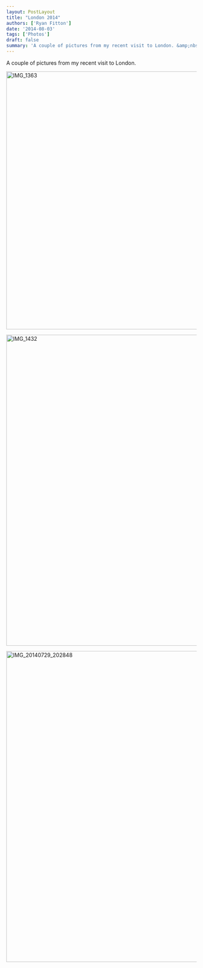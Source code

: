 ```yaml
---
layout: PostLayout
title: "London 2014"
authors: ['Ryan Fitton']
date: '2014-08-03'
tags: ['Photos']
draft: false
summary: 'A couple of pictures from my recent visit to London. &amp;nbsp;'
---
```


<p>A couple of pictures from my recent visit to London.</p>
<p>
  <a href="https://plus.google.com/photos/116051960176286458855/albums/6043307099496341281/6043307108534286562">
    <img
      loading="lazy"
      src="/static/img/blog/2014/08/IMG_1363-1024x682.jpg"
      alt="IMG_1363"
      width="1024"
      height="682"
      srcset="/static/img/blog/2014/08/IMG_1363-1024x682.jpg 1024w, /static/img/blog/2014/08/IMG_1363-300x199.jpg 300w, /static/img/blog/2014/08/IMG_1363.jpg 1298w"
      sizes="(max-width: 1024px) 100vw, 1024px"
    />
  </a>
</p>
<p>
  <a href="https://plus.google.com/photos/+RyanFittonUK/albums/6043307099496341281/6043315444343215970">
    <img
      loading="lazy"
      src="/static/img/blog/2014/08/IMG_1432.jpg"
      alt="IMG_1432"
      width="548"
      height="822"
      srcset="/static/img/blog/2014/08/IMG_1432.jpg 548w, /static/img/blog/2014/08/IMG_1432-200x300.jpg 200w"
      sizes="(max-width: 548px) 100vw, 548px"
    />
  </a>
</p>
<p>
  <a href="https://plus.google.com/photos/+RyanFittonUK/albums/6043307099496341281/6043346165824561378">
    <img
      loading="lazy"
      src="/static/img/blog/2014/08/IMG_20140729_202848.jpg"
      alt="IMG_20140729_202848"
      width="839"
      height="822"
      srcset="/static/img/blog/2014/08/IMG_20140729_202848.jpg 839w, /static/img/blog/2014/08/IMG_20140729_202848-300x293.jpg 300w"
      sizes="(max-width: 839px) 100vw, 839px"
    />
  </a>
</p>
<p>&nbsp;</p>
